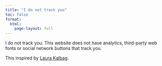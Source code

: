 ```yaml
---
title: "I do not track you"
toc: false
format:
  html: 
    page-layout: full
---
```


I do not track you. This website does not have analytics, third-party web fonts or social network buttons that track you.

This inspired by [Laura Kalbag](https://laurakalbag.com/).